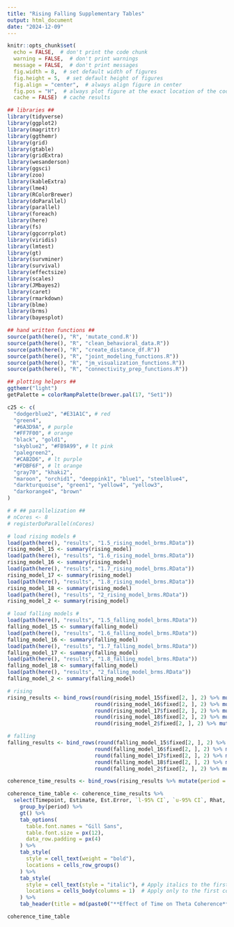 ```yaml
---
title: "Rising Falling Supplementary Tables"
output: html_document
date: "2024-12-09"
---
```


```r
knitr::opts_chunk$set(
  echo = FALSE,  # don't print the code chunk
  warning = FALSE,  # don't print warnings
  message = FALSE,  # don't print messages
  fig.width = 8,  # set default width of figures
  fig.height = 5,  # set default height of figures
  fig.align = "center",  # always align figure in center
  fig.pos = "H",  # always plot figure at the exact location of the code chunk
  cache = FALSE)  # cache results

## libraries ##
library(tidyverse)
library(ggplot2)
library(magrittr)
library(ggthemr)
library(grid)
library(gtable)
library(gridExtra)
library(wesanderson)
library(ggsci)
library(zoo)
library(kableExtra)
library(lme4)
library(RColorBrewer)
library(doParallel)
library(parallel)
library(foreach)
library(here)
library(fs)
library(ggcorrplot)
library(viridis)
library(lmtest)
library(gt)
library(survminer)
library(survival)
library(effectsize)
library(scales)
library(JMbayes2)
library(caret)
library(rmarkdown)
library(blme)
library(brms)
library(bayesplot)

## hand written functions ##
source(path(here(), "R", 'mutate_cond.R'))
source(path(here(), "R", "clean_behavioral_data.R"))
source(path(here(), "R", "create_distance_df.R"))
source(path(here(), "R", "joint_modeling_functions.R"))
source(path(here(), "R", "jm_visualization_functions.R"))
source(path(here(), "R", "connectivity_prep_functions.R"))

## plotting helpers ##
ggthemr("light")
getPalette = colorRampPalette(brewer.pal(17, "Set1"))

c25 <- c(
  "dodgerblue2", "#E31A1C", # red
  "green4",
  "#6A3D9A", # purple
  "#FF7F00", # orange
  "black", "gold1",
  "skyblue2", "#FB9A99", # lt pink
  "palegreen2",
  "#CAB2D6", # lt purple
  "#FDBF6F", # lt orange
  "gray70", "khaki2",
  "maroon", "orchid1", "deeppink1", "blue1", "steelblue4",
  "darkturquoise", "green1", "yellow4", "yellow3",
  "darkorange4", "brown"
)

# # ## parallelization ##
# nCores <- 8
# registerDoParallel(nCores)


```

```r

# load rising models #
load(path(here(), "results", "1.5_rising_model_brms.RData"))
rising_model_15 <- summary(rising_model)
load(path(here(), "results", "1.6_rising_model_brms.RData"))
rising_model_16 <- summary(rising_model)
load(path(here(), "results", "1.7_rising_model_brms.RData"))
rising_model_17 <- summary(rising_model)
load(path(here(), "results", "1.8_rising_model_brms.RData"))
rising_model_18 <- summary(rising_model)
load(path(here(), "results", "2_rising_model_brms.RData"))
rising_model_2 <- summary(rising_model)

# load falling models #
load(path(here(), "results", "1.5_falling_model_brms.RData"))
falling_model_15 <- summary(falling_model)
load(path(here(), "results", "1.6_falling_model_brms.RData"))
falling_model_16 <- summary(falling_model)
load(path(here(), "results", "1.7_falling_model_brms.RData"))
falling_model_17 <- summary(falling_model)
load(path(here(), "results", "1.8_falling_model_brms.RData"))
falling_model_18 <- summary(falling_model)
load(path(here(), "results", "2_falling_model_brms.RData"))
falling_model_2 <- summary(falling_model)


```


```r

# rising
rising_results <- bind_rows(round(rising_model_15$fixed[2, ], 2) %>% mutate(Timepoint = "1.5 (s)"),
                            round(rising_model_16$fixed[2, ], 2) %>% mutate(Timepoint = "1.6 (s)"),
                            round(rising_model_17$fixed[2, ], 2) %>% mutate(Timepoint = "1.7 (s)"),
                            round(rising_model_18$fixed[2, ], 2) %>% mutate(Timepoint = "1.8 (s)"),
                            round(rising_model_2$fixed[2, ], 2) %>% mutate(Timepoint = "2 (s)"))

# falling
falling_results <- bind_rows(round(falling_model_15$fixed[2, ], 2) %>% mutate(Timepoint = "1.5 (s)"),
                            round(falling_model_16$fixed[2, ], 2) %>% mutate(Timepoint = "1.6 (s)"),
                            round(falling_model_17$fixed[2, ], 2) %>% mutate(Timepoint = "1.7 (s)"),
                            round(falling_model_18$fixed[2, ], 2) %>% mutate(Timepoint = "1.8 (s)"),
                            round(falling_model_2$fixed[2, ], 2) %>% mutate(Timepoint = "2 (s)"))

coherence_time_results <- bind_rows(rising_results %>% mutate(period = "Approach"), falling_results %>% mutate(period = "Avoid"))

```


```r

coherence_time_table <- coherence_time_results %>%
  select(Timepoint, Estimate, Est.Error, `l-95% CI`, `u-95% CI`, Rhat, Bulk_ESS, Tail_ESS,period) %>%
    group_by(period) %>%
    gt() %>%
    tab_options(
      table.font.names = "Gill Sans",
      table.font.size = px(12),
      data_row.padding = px(4)
    ) %>%
    tab_style(
      style = cell_text(weight = "bold"),
      locations = cells_row_groups()
    ) %>%
    tab_style(
      style = cell_text(style = "italic"), # Apply italics to the first column
      locations = cells_body(columns = 1)  # Apply only to the first column
    ) %>%
    tab_header(title = md(paste0("**Effect of Time on Theta Coherence**")))

coherence_time_table

```



